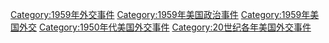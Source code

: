 [[Category:1959年外交事件|Category:1959年外交事件]]
[[Category:1959年美国政治事件|Category:1959年美国政治事件]]
[[Category:1959年美国外交|Category:1959年美国外交]]
[[Category:1950年代美国外交事件|Category:1950年代美国外交事件]]
[[Category:20世纪各年美国外交事件|Category:20世纪各年美国外交事件]]